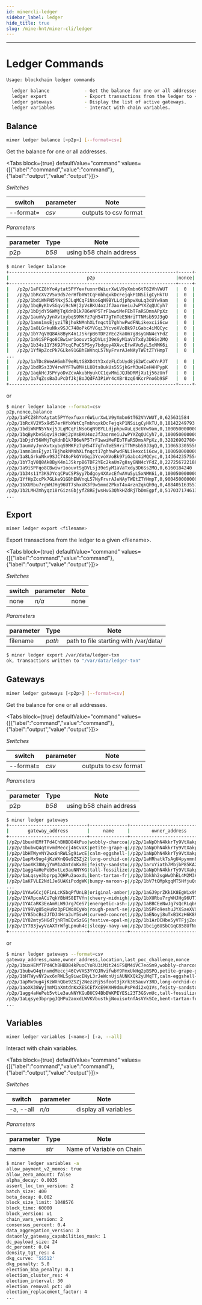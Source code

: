 ```yaml
---
id: minercli-ledger
sidebar_label: ledger
hide_title: true
slug: /mine-hnt/miner-cli/ledger
---
```



---

# Ledger Commands

```bash
Usage: blockchain ledger commands

  ledger balance             - Get the balance for one or all addresses.
  ledger export              - Export transactions from the ledger to <file>.
  ledger gateways            - Display the list of active gateways.
  ledger variables           - Interact with chain variables.
```
## Balance

```bash
miner ledger balance [<p2p>] [--format=csv]
```

Get the balance for one or all addresses.

<Tabs
  block={true}
  defaultValue="command"
  values={[{"label":"command","value":"command"},{"label":"output","value":"output"}]}>
<TabItem value="command">

_Switches_

| switch              | parameter | Note                                   |
| ------------------- | --------- | -------------------------------------- |
| --format=           | _csv_     | outputs to csv format                  |


_Parameters_

| parameter              | Type     | Note                                   |
| ------------------- | -------- | -------------------------------------- |
| p2p                | _b58_    | using b58 chain address      |

</TabItem>
<TabItem value="output">

```bash
$ miner ledger balance
+--------------------------------------------------------------+-----+------------------+
|                             p2p                              |nonce|     balance      |
+--------------------------------------------------------------+-----+------------------+
|   /p2p/1aFCZ8hYoAytat5PYYexfuxnr6WiurXwLV9yXmbn6tT62VhVWUT   |  0  |    625631584     |
|   /p2p/1bRcXV2V5x9d57erHfbXWtCqFmbhqxkDcFejqkP1NSiigCyHkTU   |  0  |   18142249793    |
|   /p2p/1bdiWNPN5YNxj5JLqMCqFiNsoGqN9BYLLdjphpwXuLq3cUYw9am   |  0  |  1000500000000   |
|   /p2p/1bqByKbvSGqvi9cNHj2pVsBKU4ozJfJaormeiuJwPYXZqQUCyh7   |  0  |  1000500000000   |
|   /p2p/1bDjdY56WMjTqXdnD1k7B6eNP5TrF1wwiMeFEbTFaRSDmsAPpXz   |  0  |   328269027804   |
|   /p2p/1aumVyJynXvtxybqS9MKFz7qH54T7gTnTeE5HriTTNMsb59J3gQ   |  0  |  1106533055563   |
|   /p2p/1amn1msEjyziTBjhokNMnhXLfnqct17ghhwPwdFNLikexcii6cw   |  0  |  1000500000000   |
|   /p2p/1a8LGrkuNkx9SJC748oPkGYVGqi3YcvoXVoBk97iGabc4iMQCyc   |  0  |  1436423575540   |
|   /p2p/1bY7qV8Q8Ak8ByK4n1JSkrpB6TDF2YEc2kaUm7g8syGNN4cYFdZ   |  0  |  2272567221888   |
|   /p2p/1a9iSPFqo8CBwiwr1oouvtSgDVLsj39eSyM1aVaTxdy3D6Ss2MQ   |  0  |    6160184240    |
|   /p2p/1b34s11Y3K9JYcqCPuCSPSyy7bdgoy4XAvcEfwAVu5yL5xNMK6i   |  0  |  1000500000000   |
|   /p2p/1YfHpZccPk7GLke91GBhEWVnqL57NyFrvrAJeNAyTWEtZTYHmpT   |  0  |  9004500000000   |
...
|   /p2p/1aTDc8WeAH6mhT9eRLtG8XD4tY3xdzFLCbUyd8j63WCcwKYnPJT   |  0  |  2001498839571   |
|   /p2p/1bdRSs33V4rwVYFTw8MHiLU8ts8ukUs55SjkGrM3u4EeH4HPypK   |  0  |  1000500000000   |
|   /p2p/1aqkHcJSPryoDvZcvAkubHyukCC1qvMmiJQJbDRMjXu1j56zUnf   |  0  |  1000500000000   |
|   /p2p/1a7qZssBa3uPcDfJkjBoJQdFA3PiWr4cXBr8zq64KcrPno6b9SF   |  0  |  1000500000000   |
+--------------------------------------------------------------+-----+------------------+
```
or
```bash
$ miner ledger balance --format=csv
p2p,nonce,balance
/p2p/1aFCZ8hYoAytat5PYYexfuxnr6WiurXwLV9yXmbn6tT62VhVWUT,0,625631584
/p2p/1bRcXV2V5x9d57erHfbXWtCqFmbhqxkDcFejqkP1NSiigCyHkTU,0,18142249793
/p2p/1bdiWNPN5YNxj5JLqMCqFiNsoGqN9BYLLdjphpwXuLq3cUYw9am,0,1000500000000
/p2p/1bqByKbvSGqvi9cNHj2pVsBKU4ozJfJaormeiuJwPYXZqQUCyh7,0,1000500000000
/p2p/1bDjdY56WMjTqXdnD1k7B6eNP5TrF1wwiMeFEbTFaRSDmsAPpXz,0,328269027804
/p2p/1aumVyJynXvtxybqS9MKFz7qH54T7gTnTeE5HriTTNMsb59J3gQ,0,1106533055563
/p2p/1amn1msEjyziTBjhokNMnhXLfnqct17ghhwPwdFNLikexcii6cw,0,1000500000000
/p2p/1a8LGrkuNkx9SJC748oPkGYVGqi3YcvoXVoBk97iGabc4iMQCyc,0,1436423575540
/p2p/1bY7qV8Q8Ak8ByK4n1JSkrpB6TDF2YEc2kaUm7g8syGNN4cYFdZ,0,2272567221888
/p2p/1a9iSPFqo8CBwiwr1oouvtSgDVLsj39eSyM1aVaTxdy3D6Ss2MQ,0,6160184240
/p2p/1b34s11Y3K9JYcqCPuCSPSyy7bdgoy4XAvcEfwAVu5yL5xNMK6i,0,1000500000000
/p2p/1YfHpZccPk7GLke91GBhEWVnqL57NyFrvrAJeNAyTWEtZTYHmpT,0,9004500000000
/p2p/1bXURbu7rgWHJHg96UT7shxVK3f9w5mmd2PkoT4x4rzn2qkQh9q,0,4884051635578
/p2p/1b2LMHZmhyqz18rGizsGbjyfZ8REjwsHvG3QhkHZdRjTbDmEgpf,0,5170371746132
...
```

</TabItem>
</Tabs>

## Export

```bash
miner ledger export <filename>
```

  Export transactions from the ledger to a given <filename\>.


<Tabs
  block={true}
  defaultValue="command"
  values={[{"label":"command","value":"command"},{"label":"output","value":"output"}]}>
<TabItem value="command">

_Switches_

| switch              | parameter | Note                                   |
| ------------------- | --------- | -------------------------------------- |
| none                | _n/a_    | none                                    |


_Parameters_

| parameter              | Type     | Note                                   |
| ------------------- | -------- | -------------------------------------- |
| filename            | _path_    | path to file starting with /var/data/    |

</TabItem>
<TabItem value="output">

```bash
$ miner ledger export /var/data/ledger-txn
ok, transactions written to "/var/data/ledger-txn"
```

</TabItem>
</Tabs>


## Gateways

```bash
miner ledger gateways [<p2p>] [--format=csv]
```

Get the balance for one or all addresses.

<Tabs
  block={true}
  defaultValue="command"
  values={[{"label":"command","value":"command"},{"label":"output","value":"output"}]}>
<TabItem value="command">

_Switches_

| switch              | parameter | Note                                   |
| ------------------- | --------- | -------------------------------------- |
| --format=           | _csv_     | outputs to csv format                  |


_Parameters_

| parameter              | Type     | Note                                   |
| ------------------- | -------- | -------------------------------------- |
| p2p                | _b58_    | using b58 chain address                |

</TabItem>
<TabItem value="output">

```bash
$ miner ledger gateways
+-----------------------------+--------------+-----------------------------+---------+---------+---+
|       gateway_address       |     name     |        owner_address        |location |last_poc_|non|
+-----------------------------+--------------+-----------------------------+---------+---------+---+
|/p2p/1buxHEMfTPd4ChBHBD84kPuo|wobbly-charcoa|/p2p/1aNpDhN4kkrTy9VtXakps17A|undefined|undefined| 0 |
|/p2p/1bubwQ4qtnvmdMeccj46CvVX|petite-grape-g|/p2p/1aNpDhN4kkrTy9VtXakps17A|undefined|undefined| 0 |
|/p2p/1bHTWyvNY2wx6nRWLSg9iwcE|calm-eggshell-|/p2p/1aNpDhN4kkrTy9VtXakps17A|undefined|undefined| 0 |
|/p2p/1apMx9ug4jKzWXnQGe9ZSZj2|long-orchid-co|/p2p/1aHRhatk7sAgU4pynmnEY65H|undefined|undefined| 0 |
|/p2p/1aoXK38WyjYmM1aXmtdnKxXE|feisty-sandsto|/p2p/1arxYiath7MbjbP85KA2wUZK|631237005|undefined| 1 |
|/p2p/1agg4aHePeb5vtLe3auNNYKG|tall-fossilize|/p2p/1aNpDhN4kkrTy9VtXakps17A|631578473|undefined| 6 |
|/p2p/1aLqsye3bprpgJQHPu2aoxdL|bent-tartan-fr|/p2p/1bkhh2sgWwDhEL4M2M3KdJzA|630932970|undefined| 1 |
|/p2p/1aKFVLE2Nd1Je6UAKiPcdgWK|bumpy-maroon-p|/p2p/1bV7tQMpkgqMT5HfjuQdom7i|undefined|undefined| 0 |
...
|/p2p/1YAwGCcjQFinLcKSbqPfUnLB|original-amber|/p2p/1aGJ9prZKkiK8EgWix9NvDh9|631377671|  23495  | 1 |
|/p2p/1YARpcoACi7qkYBbHS8ETVfn|cheery-midnigh|/p2p/1bXURbu7rgWHJHg96UT7shxV|631614887|undefined| 2 |
|/p2p/1YACaRK3EeAmRLW9Jrg7CeS7|energetic-ash-|/p2p/1aBBCEeNwJg7sQcRLqbKvG2P|631050965|    0    | 1 |
|/p2p/1Y9RVgU5qHu9z3pFCWoXCyWo|rough-pearl-se|/p2p/1b5PFo9eshuJYXSaeXVXUfRN|631578474|undefined| 1 |
|/p2p/1Y85bcBs2JfDJ4Hra3uY5swH|curved-concret|/p2p/1aENoyj8uTxB1KzH6K8RXpwQ|631184139|  12567  | 3 |
|/p2p/1Y82mty5HGdTjhRTmEQvSzGG|festive-opal-m|/p2p/1b1ArDCHbe5yVTFjjZoqEMLC|630950173|undefined| 1 |
|/p2p/1Y7B3jwyVeAXTrWfgLpnuh4c|sleepy-navy-wo|/p2p/1bcig6USbCGqC858UfNxKjbS|630737260|undefined| 1 |
+-----------------------------+--------------+-----------------------------+---------+---------+---+
```
or
```bash
$ miner ledger gateways --format=csv
gateway_address,name,owner_address,location,last_poc_challenge,nonce
/p2p/1buxHEMfTPd4ChBHBD84kPuoCYoRU3iMit24iFSQM4iVC7eoSm9,wobbly-charcoal-cyborg,/p2p/1aNpDhN4kkrTy9VtXakps17AG45pQsBrcnoYFBip9zJEjdLvfwT,undefined,undefined,0
/p2p/1bubwQ4qtnvmdMeccj46CvVXS3YYQJRvifwbY9FmxUkHq2pBSPQ,petite-grape-gecko,/p2p/1aNpDhN4kkrTy9VtXakps17AG45pQsBrcnoYFBip9zJEjdLvfwT,undefined,undefined,0
/p2p/1bHTWyvNY2wx6nRWLSg9iwcENyL3rJeWcnUjiAUNKXQk2yUMqTT,calm-eggshell-rat,/p2p/1aNpDhN4kkrTy9VtXakps17AG45pQsBrcnoYFBip9zJEjdLvfwT,undefined,undefined,0
/p2p/1apMx9ug4jKzWXnQGe9ZSZj2NezzRj5sfeot3jXrk365auvY3RD,long-orchid-copperhead,/p2p/1aHRhatk7sAgU4pynmnEY65H2oSnESCMtsRo9nttwX8hykf8y9X,undefined,undefined,0
/p2p/1aoXK38WyjYmM1aXmtdnKxXESCEfXcE9KXH9dmuPsPKdi2xQ1Vs,feisty-sandstone-tadpole,/p2p/1arxYiath7MbjbP85KA2wUZKEii3XjawhnqnkkJHugtusnFWmMk,631237005709304831,undefined,1
/p2p/1agg4aHePeb5vtLe3auNNYKGuBUC94BbBWKPEYESi23T3GSvmUc,tall-fossilized-terrier,/p2p/1aNpDhN4kkrTy9VtXakps17AG45pQsBrcnoYFBip9zJEjdLvfwT,631578473799881215,undefined,6
/p2p/1aLqsye3bprpgJQHPu2aoxdLWVKVbustkjNouisotnfAsVYkSCe,bent-tartan-frog,/p2p/1bkhh2sgWwDhEL4M2M3KdJzAyu69yNgzVK6tosF3LuyzNNKbxSZ,630932970655452159,undefined,1
...
```

</TabItem>
</Tabs>

## Variables

```bash
miner ledger variables [<name>] [-a, --all]
```

  Interact with chain variables.


<Tabs
  block={true}
  defaultValue="command"
  values={[{"label":"command","value":"command"},{"label":"output","value":"output"}]}>
<TabItem value="command">

_Switches_

| switch              | parameter | Note                                   |
| ------------------- | --------- | -------------------------------------- |
| -a, --all           | _n/a_    | display all variables                   |


_Parameters_

| parameter              | Type     | Note                                   |
| ------------------- | -------- | -------------------------------------- |
| name            | _str_    | Name of Variable on Chain    |

</TabItem>
<TabItem value="output">

```bash
$ miner ledger variables -a 
allow_payment_v2_memos: true
allow_zero_amount: false
alpha_decay: 0.0035
assert_loc_txn_version: 2
batch_size: 400
beta_decay: 0.002
block_size_limit: 1048576
block_time: 60000
block_version: v1
chain_vars_version: 2
consensus_percent: 0.4
data_aggregation_version: 3
dataonly_gateway_capabilities_mask: 1
dc_payload_size: 24
dc_percent: 0.04
density_tgt_res: 4
dkg_curve: 'SS512'
dkg_penalty: 5.0
election_bba_penalty: 0.1
election_cluster_res: 4
election_interval: 30
election_removal_pct: 40
election_replacement_factor: 4
...
```

</TabItem>
</Tabs>

